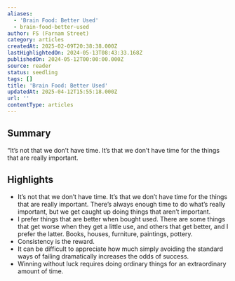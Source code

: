 ```yaml
---
aliases:
  - 'Brain Food: Better Used'
  - brain-food-better-used
author: FS (Farnam Street)
category: articles
createdAt: 2025-02-09T20:38:38.000Z
lastHighlightedOn: 2024-05-13T08:43:33.168Z
publishedOn: 2024-05-12T00:00:00.000Z
source: reader
status: seedling
tags: []
title: 'Brain Food: Better Used'
updatedAt: 2025-04-12T15:55:18.000Z
url: ''
contentType: articles
---
```

## Summary

“It’s not that we don’t have time. It’s that we don’t have time for the things that are really important.

## Highlights

- It’s not that we don’t have time. It’s that we don’t have time for the things that are really important. There’s always enough time to do what’s really important, but we get caught up doing things that aren’t important.
- I prefer things that are better when bought used. There are some things that get worse when they get a little use, and others that get better, and I prefer the latter. Books, houses, furniture, paintings, pottery.
- Consistency is the reward.
- It can be difficult to appreciate how much simply avoiding the standard ways of failing dramatically increases the odds of success.
- Winning without luck requires doing ordinary things for an extraordinary amount of time.
